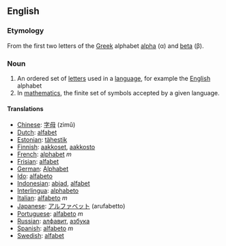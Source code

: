 == English ==

=== Etymology ===
From the first two letters of the [[Greek]] alphabet [[alpha]] (&alpha;) and [[beta]] (&beta;).

=== Noun ===
# An ordered set of [[letter]]s used in a [[language]], for example the [[English]] alphabet
# In [[mathematics]], the finite set of symbols accepted by a given language.

==== Translations ====
*[[Chinese]]: [[字母]] (zìmǔ)
*[[Dutch]]: [[alfabet]]
*[[Estonian]]: [[tähestik]]
*[[Finnish]]: [[aakkoset]], [[aakkosto]]
*[[French]]: [[alphabet]] ''m''
*[[Frisian]]: [[alfabet]]
*[[German]]: [[Alphabet]]
*[[Ido]]: [[alfabeto]]
*[[Indonesian]]: [[abjad]], [[alfabet]]
*[[Interlingua]]: [[alphabeto]]
*[[Italian]]: [[alfabeto]] ''m''
*[[Japanese]]: [[アルファベット]] (arufabetto)
*[[Portuguese]]: [[alfabeto]] ''m''
*[[Russian]]: [[алфавит]], [[азбука]]
*[[Spanish]]: [[alfabeto]] ''m''
*[[Swedish]]: [[alfabet]]